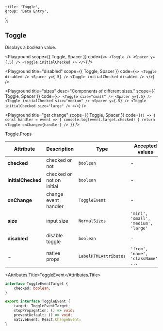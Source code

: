 
	title: 'Toggle',
	group: 'Data Entry',
};

## Toggle

Displays a boolean value.

<Playground
	scope={{ Toggle, Spacer }}
	code={`
<>
  <Toggle />
  <Spacer y={.5} />
  <Toggle initialChecked />
</>
`}
/>

<Playground
	title="disabled"
	scope={{ Toggle, Spacer }}
	code={`
<>
  <Toggle disabled />
  <Spacer y={.5} />
  <Toggle initialChecked disabled />
</>
`}
/>

<Playground
	title="sizes"
	desc="Components of different sizes."
	scope={{ Toggle, Spacer }}
	code={`
<>
  <Toggle size="small" />
  <Spacer y={.5} />
  <Toggle initialChecked size="medium" />
  <Spacer y={.5} />
  <Toggle initialChecked size="large" />
</>
`}
/>

<Playground
	title="get change"
	scope={{ Toggle, Spacer }}
	code={`
() => {
  const handler = event => {
    console.log(event.target.checked)
  }
  return <Toggle onChange={handler} />
}
`}
/>

<Attributes edit="/pages/en-us/components/toggle.mdx">
<Attributes.Title>Toggle.Props</Attributes.Title>

| Attribute          | Description               | Type                  | Accepted values                      | Default  |
| ------------------ | ------------------------- | --------------------- | ------------------------------------ | -------- |
| **checked**        | checked or not            | `boolean`             | -                                    | -        |
| **initialChecked** | checked or not on initial | `boolean`             | -                                    | `false`  |
| **onChange**       | change event handler      | `ToggleEvent`         | -                                    | -        |
| **size**           | input size                | `NormalSizes`         | `'mini', 'small', 'medium', 'large'` | `medium` |
| **disabled**       | disable toggle            | `boolean`             | -                                    | `false`  |
| ...                | native props              | `LabelHTMLAttributes` | `'from', 'name', 'className', ...`   | -        |

<Attributes.Title>ToggleEvent</Attributes.Title>

```ts
interface ToggleEventTarget {
	checked: boolean;
}

export interface ToggleEvent {
	target: ToggleEventTarget;
	stopPropagation: () => void;
	preventDefault: () => void;
	nativeEvent: React.ChangeEvent;
}
```

</Attributes>

